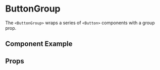 
# ButtonGroup

The `<ButtonGroup>` wraps a series of `<Button>` components with a group prop.

## Component Example
<Story
    id="atoms-buttongroup--default"
/>

## Props
<Props of={ButtonGroup} />
